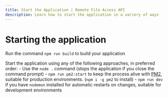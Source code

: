 ```yaml
---
title: Start the Application | Remote File Access API
description: Learn how to start the application in a variery of ways
---
```



# Starting the application

Run the command `npm run build` to build your application

Start the application using any of the following approaches, in preferred order:
    - Use the `node .` command (stops the application if you close the command prompt)
    - `npm run pm2:start` to keep the process alive with [PM2](https://pm2.io/ "PM2 | Official Website"), suitable for production environments. (`npm i -g pm2` to install)
    - `npm run dev` if you have `nodemon` installed for automatic restarts on changes, suitable for development environments
